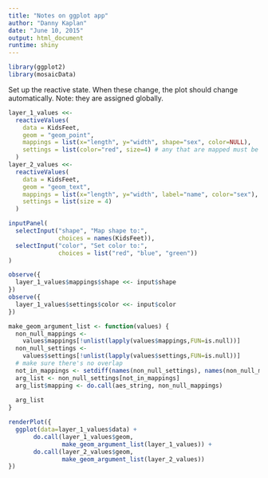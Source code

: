 ```yaml
---
title: "Notes on ggplot app"
author: "Danny Kaplan"
date: "June 10, 2015"
output: html_document
runtime: shiny
---
```


```r
library(ggplot2)
library(mosaicData)
```

Set up the reactive state.  When these change, the plot should change automatically. Note: they are assigned globally.
```r
layer_1_values <<- 
  reactiveValues(
    data = KidsFeet, 
    geom = "geom_point",
    mappings = list(x="length", y="width", shape="sex", color=NULL), 
    settings = list(color="red", size=4) # any that are mapped must be absent.
  ) 
layer_2_values <<-
  reactiveValues(
    data = KidsFeet,
    geom = "geom_text",
    mappings = list(x="length", y="width", label="name", color="sex"),
    settings = list(size = 4)
  )
```

```r
inputPanel(
  selectInput("shape", "Map shape to:", 
              choices = names(KidsFeet)),
  selectInput("color", "Set color to:",
              choices = list("red", "blue", "green"))
)
```

```r
observe({
  layer_1_values$mappings$shape <<- input$shape
})
observe({
  layer_1_values$settings$color <<- input$color
})
```
  
```r
make_geom_argument_list <- function(values) {
  non_null_mappings <- 
    values$mappings[!unlist(lapply(values$mappings,FUN=is.null))]
  non_null_settings <-
    values$settings[!unlist(lapply(values$settings,FUN=is.null))]
  # make sure there's no overlap
  not_in_mappings <- setdiff(names(non_null_settings), names(non_null_mappings))
  arg_list <- non_null_settings[not_in_mappings]
  arg_list$mapping <- do.call(aes_string, non_null_mappings)
  
  arg_list
}
```

```r
renderPlot({
  ggplot(data=layer_1_values$data) +  
       do.call(layer_1_values$geom, 
               make_geom_argument_list(layer_1_values)) +
       do.call(layer_2_values$geom, 
               make_geom_argument_list(layer_2_values))
})
```

